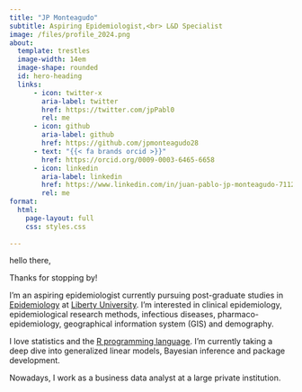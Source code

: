 ```yaml
---
title: "JP Monteagudo"
subtitle: Aspiring Epidemiologist,<br> L&D Specialist 
image: /files/profile_2024.png
about:
  template: trestles
  image-width: 14em
  image-shape: rounded
  id: hero-heading
  links:
      - icon: twitter-x
        aria-label: twitter
        href: https://twitter.com/jpPabl0
        rel: me
      - icon: github
        aria-label: github
        href: https://github.com/jpmonteagudo28
      - text: "{{< fa brands orcid >}}"
        href: https://orcid.org/0009-0003-6465-6658
      - icon: linkedin
        aria-label: linkedin
        href: https://www.linkedin.com/in/juan-pablo-jp-monteagudo-71127bab/
        rel: me
format:
  html:
    page-layout: full
    css: styles.css
    
---
```

::: {#hero-heading}
<div class="h2"> hello there,</div>

Thanks for stopping by!

I'm an aspiring epidemiologist currently pursuing post-graduate studies in [Epidemiology](https://www.liberty.edu/residential/health-sciences/masters/public-health/msph-epidemiology/) at [Liberty University](https://www.liberty.edu/residential/). I'm interested in clinical epidemiology, epidemiological research methods, infectious diseases, pharmaco-epidemiology, geographical information system (GIS) and demography.

I love statistics and the [R programming language](https://www.r-project.org/). I'm currently taking a deep dive into generalized linear models, Bayesian inference and package development.

Nowadays, I work as a business data analyst at a large private institution.

:::





